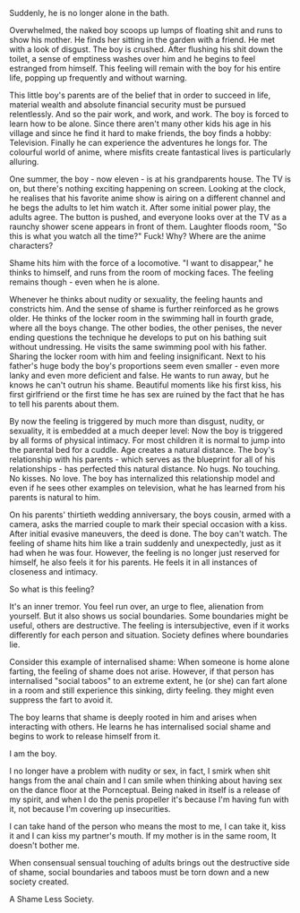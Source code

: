 Suddenly, he is no longer alone in the bath.

Overwhelmed, the naked boy scoops up lumps of floating shit and runs to show his mother. He finds her sitting in the garden with a friend. He met with a look of disgust. The boy is crushed. After flushing his shit down the toilet, a sense of emptiness washes over him and he begins to feel estranged from himself. This feeling will remain with the boy for his entire life, popping up frequently and without warning.

This little boy's parents are of the belief that in order to succeed in life, material wealth and absolute financial security must be pursued relentlessly. And so the pair work, and work, and work. The boy is forced to learn how to be alone. Since there aren't many other kids his age in his village and since he find it hard to make friends, the boy finds a hobby: Television. Finally he can experience the adventures he longs for. The colourful world of anime, where misfits create fantastical lives is particularly alluring.

One summer, the boy - now eleven - is at his grandparents house. The TV is on, but there's nothing exciting happening on screen. Looking at the clock, he realises that his favorite anime show is airing on a different channel and he begs the adults to let him watch it. After some initial power play, the adults agree. The button is pushed, and everyone looks over at the TV as a raunchy shower scene appears in front of them. Laughter floods room, "So this is what you watch all the time?" Fuck! Why? Where are the anime characters?

Shame hits him with the force of a locomotive. "I want to disappear," he thinks to himself, and runs from the room of mocking faces. The feeling remains though - even when he is alone.

Whenever he thinks about nudity or sexuality, the feeling haunts and constricts him. And the sense of shame is further reinforced as he grows older. He thinks of the locker room in the swimming hall in fourth grade, where all the boys change. The other bodies, the other penises, the never ending questions the technique he develops to put on his bathing suit without undressing. He visits the same swimming pool with his father. Sharing the locker room with him and feeling insignificant. Next to his father's huge body the boy's proportions seem even smaller - even more lanky and even more deficient and false. He wants to run away, but he knows he can't outrun his shame. Beautiful moments like his first kiss, his first girlfriend or the first time he has sex are ruined by the fact that he has to tell his parents about them.

By now the feeling is triggered by much more than disgust, nudity, or sexuality, it is embedded at a much deeper level: Now the boy is triggered by all forms of physical intimacy. For most children it is normal to jump into the parental bed for a cuddle. Age creates a natural distance. The boy's relationship with his parents - which serves as the blueprint for all of his relationships - has perfected this natural distance. No hugs. No touching. No kisses. No love. The boy has internalized this relationship model and even if he sees other examples on television, what he has learned from his parents is natural to him.

On his parents' thirtieth wedding anniversary, the boys cousin, armed with a camera, asks the married couple to mark their special occasion with a kiss. After initial evasive maneuvers, the deed is done. The boy can't watch. The feeling of shame hits him like a train suddenly and unexpectedly, just as it had when he was four. However, the feeling is no longer just reserved for himself, he also feels it for his parents. He feels it in all instances of closeness and intimacy.

So what is this feeling?

It's an inner tremor. You feel run over, an urge to flee, alienation from yourself. But it also shows us social boundaries. Some boundaries might be useful, others are destructive. The feeling is intersubjective, even if it works differently for each person and situation. Society defines where boundaries lie.

Consider this example of internalised shame: When someone is home alone farting, the feeling of shame does not arise. However, if that person has internalised "social taboos" to an extreme extent, he (or she) can fart alone in a room and still experience this sinking, dirty feeling. they might even suppress the fart to avoid it.

The boy learns that shame is deeply rooted in him and arises when interacting with others. He learns he has internalised social shame and begins to work to release himself from it.

I am the boy.

I no longer have a problem with nudity or sex, in fact, I smirk when shit hangs from the anal chain and I can smile when thinking about having sex on the dance floor at the Pornceptual. Being naked in itself is a release of my spirit, and when I do the penis propeller it's because I'm having fun with it, not because I'm covering up insecurities.

I can take hand of the person who means the most to me, I can take it, kiss it and I can kiss my partner's mouth. If my mother is in the same room, It doesn't bother me.

When consensual sensual touching of adults brings out the destructive side of shame, social boundaries and taboos must be torn down and a new society created.

A Shame Less Society.
